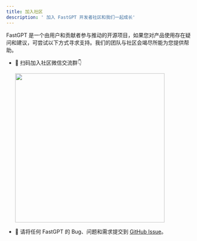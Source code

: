 ```yaml
---
title: 加入社区
description: ' 加入 FastGPT 开发者社区和我们一起成长'
---
```


FastGPT 是一个由用户和贡献者参与推动的开源项目，如果您对产品使用存在疑问和建议，可尝试以下方式寻求支持。我们的团队与社区会竭尽所能为您提供帮助。

+ 📱 扫码加入社区微信交流群👇

   <img width="400px" src="https://oss.laf.run/otnvvf-imgs/fastgpt-feishu1.png" className="medium-zoom-image" />

+ 🐞 请将任何 FastGPT 的 Bug、问题和需求提交到 [GitHub Issue](https://github.com/labring/fastgpt/issues/new/choose)。
